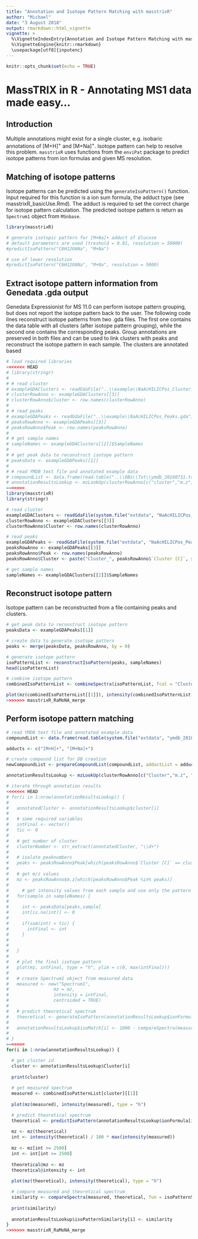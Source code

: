 ```yaml
---
title: "Annotation and Isotope Pattern Matching with masstrixR"
author: "Michael"
date: "3 August 2018"
output: rmarkdown::html_vignette
vignette: >
  %\VignetteIndexEntry{Annotation and Isotope Pattern Matching with masstrixR}
  %\VignetteEngine{knitr::rmarkdown}
  \usepackage[utf8]{inputenc}
---
```


```r
knitr::opts_chunk$set(echo = TRUE)
```

# MassTRIX in R - Annotating MS1 data made easy...

## Introduction

Multiple annotations might exist for a single cluster, e.g. isobaric annotations of [M+H]^+^ and [M+Na]^+^. Isotope pattern can help to resolve this problem. <code>masstrixR</code> uses functions from the <code>enviPat</code> package to predict isotope patterns from ion formulas and given MS resolution.

## Matching of isotope patterns

Isotope patterns can be predicted using the <code>generateIsoPattern()</code> function. Input required for this function is a ion sum formula, the adduct type (see masstrixR_basicUse.Rmd). The adduct is required to set the correct charge for isotope pattern calculation. The predicted isotope pattern is return as <code>Spectrum1</code> object from <code>MSnbase</code>.

```r
library(masstrixR)

# generate isotopic pattern for [M+Na]+ adduct of Glucose
# default parameters are used (treshold = 0.01, resolution = 50000)
#predictIsoPattern("C6H12O6Na", "M+Na")

# use of lower resolution
#predictIsoPattern("C6H12O6Na", "M+Na", resolution = 5000)
```

## Extract isotope pattern information from Genedata .gda output

Genedata Expressionist for MS 11.0 can perform isotope pattern grouping, but does not report the isotope pattern back to the user. The following code lines reconstruct isotope patterns from two .gda files. The first one contains the data table with all clusters (after isotope pattern grouping), while the second one contains the corresponding peaks. Group annotations are preserved in both files and can be used to link clusters with peaks and reconstruct the isotope pattern in each sample. The clusters are annotated based 

```r
# load required libraries
<<<<<<< HEAD
# library(stringr)
# 
# # read cluster
# exampleGDAClusters <- readGdaFile("..\\example\\NaAcHILICPos_Cluster.gda")
# clusterRowAnno <- exampleGDAClusters[[3]]
# clusterRowAnno$cluster <- row.names(clusterRowAnno)
# 
# # read peaks
# exampleGDAPeaks <- readGdaFile("..\\example\\NaAcHILICPos_Peaks.gda")
# peaksRowAnno <- exampleGDAPeaks[[3]]
# peaksRowAnno$Peak <- row.names(peaksRowAnno)
# 
# # get sample names
# sampleNames <- exampleGDAClusters[[2]]$SampleNames
# 
# # get peak data to reconstruct isotope pattern
# peaksData <- exampleGDAPeaks[[1]]
# 
# # read YMDB text file and annotated example data
# compoundList <- data.frame(read.table("..\\DBs\\Txt\\ymdb_20180731.txt", sep = "\t", header = T, stringsAsFactors = F, comment.char = ""))
# annotationResultsLookup <- mzLookUp(clusterRowAnno[c("cluster","m.z", "RT")], compoundList, mzTol = 0.005, tolType = "abs", c("M+H", "M+Na"))
=======
library(masstrixR)
library(stringr)

# read cluster
exampleGDAClusters <- readGdaFile(system.file("extdata", "NaAcHILICPos_Cluster.gda", package = 'masstrixR'))
clusterRowAnno <- exampleGDAClusters[[3]]
clusterRowAnno$Cluster <- row.names(clusterRowAnno)

# read peaks
exampleGDAPeaks <- readGdaFile(system.file("extdata", "NaAcHILICPos_Peaks.gda", package = 'masstrixR'))
peaksRowAnno <- exampleGDAPeaks[[3]]
peaksRowAnno$Peak <- row.names(peaksRowAnno)
peaksRowAnno$Cluster <- paste("Cluster_", peaksRowAnno$`Cluster [C]`, sep = "")

# get sample names
sampleNames <- exampleGDAClusters[[2]]$SampleNames

```

## Reconstruct isotope pattern

Isotope pattern can be reconstructed from a file containing peaks and clusters.

```r
# get peak data to reconstruct isotope pattern
peaksData <- exampleGDAPeaks[[1]]

# create data to generate isotope pattern
peaks <- merge(peaksData, peaksRowAnno, by = 0)

# generate isotope pattern
isoPatternList <- reconstructIsoPattern(peaks, sampleNames)
head(isoPatternList)

# combine isotope pattern
combinedIsoPatternList <- combineSpectra(isoPatternList, fcol = "Cluster", mzd = 0.005, fun = consensusSpectrum)

plot(mz(combinedIsoPatternList[[1]]), intensity(combinedIsoPatternList[[1]]), type = "h")
>>>>>>> masstrixR_RaMoNA_merge
```


## Perform isotope pattern matching


```r
# read YMDB text file and annotated example data
compoundList <- data.frame(read.table(system.file("extdata", "ymdb_20180731.txt", package = 'masstrixR'), sep = "\t", header = T, stringsAsFactors = F, comment.char = ""))

adducts <- c("[M+H]+", "[M+Na]+")

# create compound list for DB creation
newCompoundList <- prepareCompoundList(compoundList, adductList = adducts, rt = FALSE, ccs = FALSE, extId = FALSE)

annotationResultsLookup <- mzLookUp(clusterRowAnno[c("Cluster","m.z", "RT")], newCompoundList, mzTol = 0.005, mzTolType = "abs")
```



```r
# iterate through annotation results
<<<<<<< HEAD
# for(i in 1:nrow(annotationResultsLookup)) {
#   
#   annotatedCluster <- annotationResultsLookup$cluster[i]
#   
#   # some required variables
#   intFinal <- vector()
#   tic <- 0
# 
#   # get number of cluster
#   clusterNumber <- str_extract(annotatedCluster, "\\d+")
#   
#   # isolate peaknumbers
#   peaks <- peaksRowAnno$Peak[which(peaksRowAnno$`Cluster [C]` == clusterNumber)]
# 
#   # get m/z values
#   mz <- peaksRowAnno$m.z[which(peaksRowAnno$Peak %in% peaks)]
#   
#     # get intensity values from each sample and use only the pattern with highest TIC
#   for(sample in sampleNames) {
# 
#     int <- peaksData[peaks,sample]
#     int[is.na(int)] <- 0
#     
#     if(sum(int) > tic) {
#       intFinal <- int
#     }
#     
# 
#   }
#   
#   # plot the final isotope pattern
#   plot(mz, intFinal, type = "h", ylim = c(0, max(intFinal)))
#   
#   # create Spectrum1 object from measured data
#   measured <- new("Spectrum1",
#                 mz = mz,
#                 intensity = intFinal,
#                 centroided = TRUE)
#   
#   # predict theoretical spectrum
#   theoretical <- generateIsoPattern(annotationResultsLookup$ionFormula[i], annotationResultsLookup$adductType[i], plotit = FALSE)
#   
#   annotationResultsLookup$isoMatch[i] <- 1000 - compareSpectra(measured, theoretical, fun = "dotproduct") * 1000
#   
# }
=======
for(i in 1:nrow(annotationResultsLookup)) {

  # get cluster id
  cluster <- annotationResultsLookup$Cluster[i]
  
  print(cluster)
  
  # get measured spectrum
  measured <- combinedIsoPatternList[cluster][[1]]
  
  plot(mz(measured), intensity(measured), type = "h")

  # predict theoretical spectrum
  theoretical <- predictIsoPattern(annotationResultsLookup$ionFormula[i], 1, treshold = 0.01, resolution = 15000, plotit = FALSE)
  
  mz <- mz(theoretical)
  int <- intensity(theoretical) / 100 * max(intensity(measured))
  
  mz <- mz[int >= 2500]
  int <- int[int >= 2500]
  
  theoretical@mz <- mz
  theoretical@intensity <- int
  
  plot(mz(theoretical), intensity(theoretical), type = "h")

  # compare measured and theoretical spectrum
  similarity <- compareSpectra(measured, theoretical, fun = isoPatternSimilarity, mzTol = 0.005)
  
  print(similarity)
  
  annotationResultsLookup$isoPatternSimilarity[i] <- similarity
}
>>>>>>> masstrixR_RaMoNA_merge


```
